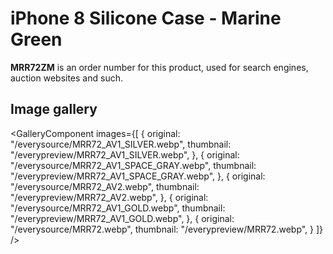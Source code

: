 
# iPhone 8 Silicone Case - Marine Green

<Callout type='info' emoji='👉🏻'>**MRR72ZM** is an order number for this product, used for search engines, auction websites and such.</Callout>

## Image gallery

<GalleryComponent
    images={[
      {
        original: "/everysource/MRR72_AV1_SILVER.webp",
        thumbnail: "/everypreview/MRR72_AV1_SILVER.webp",
      },
      {
        original: "/everysource/MRR72_AV1_SPACE_GRAY.webp",
        thumbnail: "/everypreview/MRR72_AV1_SPACE_GRAY.webp",
      },
      {
        original: "/everysource/MRR72_AV2.webp",
        thumbnail: "/everypreview/MRR72_AV2.webp",
      },
      {
        original: "/everysource/MRR72_AV1_GOLD.webp",
        thumbnail: "/everypreview/MRR72_AV1_GOLD.webp",
      },
      {
        original: "/everysource/MRR72.webp",
        thumbnail: "/everypreview/MRR72.webp",
      }
    ]}
  />
